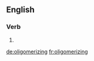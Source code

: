 ==English==

===Verb===
{{head|en|present participle}}

# {{present participle of|oligomerize|lang=en|nocat=1}}

[[de:oligomerizing]]
[[fr:oligomerizing]]